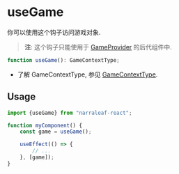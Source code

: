 # useGame

你可以使用这个钩子访问游戏对象.

> **注**: 这个钩子只能使用于 [GameProvider](../game-providers) 的后代组件中.

```typescript
function useGame(): GameContextType;
```

- 了解 GameContextType, 参见 [GameContextType](../../core/types/GameContextType).

## Usage

```typescript
import {useGame} from "narraleaf-react";
```

```typescript
function myComponent() {
    const game = useGame();

    useEffect(() => {
        // ...
    }, [game]);
}
```

